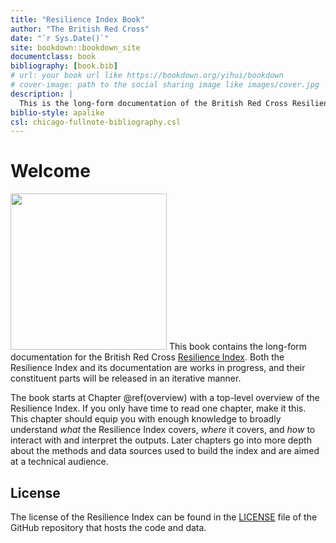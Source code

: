 ```yaml
--- 
title: "Resilience Index Book"
author: "The British Red Cross"
date: "`r Sys.Date()`"
site: bookdown::bookdown_site
documentclass: book
bibliography: [book.bib]
# url: your book url like https://bookdown.org/yihui/bookdown
# cover-image: path to the social sharing image like images/cover.jpg
description: |
  This is the long-form documentation of the British Red Cross Resilience Index
biblio-style: apalike
csl: chicago-fullnote-bibliography.csl
---
```


# Welcome {.unnumbered}

<img src="images/cover/cover.png" class="cover" width="250" height="250"/> This
book contains the long-form documentation for the British Red Cross [Resilience
Index](https://github.com/britishredcrosssociety/resilience-index). Both the 
Resilience Index and its documentation are works in progress, and their 
constituent parts will be released in an iterative manner.

The book starts at Chapter \@ref(overview) with a top-level overview of the
Resilience Index. If you only have time to read one chapter, make it this. This
chapter should equip you with enough knowledge to broadly understand *what* the
Resilience Index covers, *where* it covers, and *how* to interact with and
interpret the outputs. Later chapters go into more depth about the methods and
data sources used to build the index and are aimed at a technical audience.

## License {.unnumbered}
The license of the Resilience Index can be found in the
[LICENSE](https://github.com/britishredcrosssociety/resilience-index/blob/main/LICENSE)
file of the GitHub repository that hosts the code and data.
